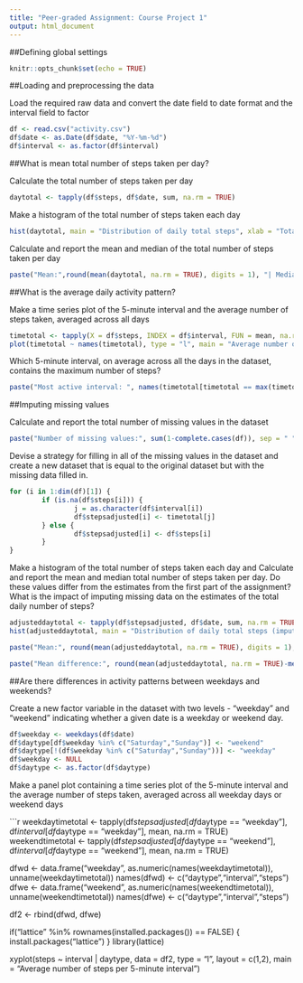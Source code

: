 ---
title: "Peer-graded Assignment: Course Project 1"
output: html_document
---

##Defining global settings

```{r setup}
knitr::opts_chunk$set(echo = TRUE)
```

##Loading and preprocessing the data

Load the required raw data and convert the date field to date format and the interval field to factor

```{r loaddata}
df <- read.csv("activity.csv")
df$date <- as.Date(df$date, "%Y-%m-%d")
df$interval <- as.factor(df$interval)
```

##What is mean total number of steps taken per day?

Calculate the total number of steps taken per day

```{r totalsteps}
daytotal <- tapply(df$steps, df$date, sum, na.rm = TRUE)
```

Make a histogram of the total number of steps taken each day

```{r totalhist}
hist(daytotal, main = "Distribution of daily total steps", xlab = "Total steps", breaks = 10)
```

Calculate and report the mean and median of the total number of steps taken per day

```{r avgdaysteps}
paste("Mean:",round(mean(daytotal, na.rm = TRUE), digits = 1), "| Median:", round(median(daytotal, na.rm = TRUE), digits = 1), sep = " ")
```

##What is the average daily activity pattern?

Make a time series plot of the 5-minute interval and the average number of steps taken, averaged across all days

```{r intervalavgs}
timetotal <- tapply(X = df$steps, INDEX = df$interval, FUN = mean, na.rm = TRUE)
plot(timetotal ~ names(timetotal), type = "l", main = "Average number of steps per 5-minute interval", xlab = "5-minute interval", ylab = "Average steps")
```

Which 5-minute interval, on average across all the days in the dataset, contains the maximum number of steps?

```{r maxinterval}
paste("Most active interval: ", names(timetotal[timetotal == max(timetotal)]), " [", round(max(timetotal), digits = 0), " steps]", sep = "")
```

##Imputing missing values

Calculate and report the total number of missing values in the dataset

```{r missing}
paste("Number of missing values:", sum(1-complete.cases(df)), sep = " ")
```

Devise a strategy for filling in all of the missing values in the dataset and create a new dataset that is equal to the original dataset but with the missing data filled in.

```{r nareplace}
for (i in 1:dim(df)[1]) {
        if (is.na(df$steps[i])) {
                j = as.character(df$interval[i])
                df$stepsadjusted[i] <- timetotal[j]
        } else {
                df$stepsadjusted[i] <- df$steps[i]
        }
}
```

Make a histogram of the total number of steps taken each day and Calculate and report the mean and median total number of steps taken per day. Do these values differ from the estimates from the first part of the assignment? What is the impact of imputing missing data on the estimates of the total daily number of steps?

```{r adjustedtotalhist}
adjusteddaytotal <- tapply(df$stepsadjusted, df$date, sum, na.rm = TRUE)
hist(adjusteddaytotal, main = "Distribution of daily total steps (imputed missing)", xlab = "Total steps", breaks = 10)
```


```{r adjuatedavgdaysteps}
paste("Mean:", round(mean(adjusteddaytotal, na.rm = TRUE), digits = 1), "| Median:", round(median(adjusteddaytotal, na.rm = TRUE), digits = 1), sep = " ")
```

```{r adjustmenteffect}
paste("Mean difference:", round(mean(adjusteddaytotal, na.rm = TRUE)-mean(daytotal, na.rm = TRUE), digits = 1), "| Median difference:", round(median(adjusteddaytotal, na.rm = TRUE)-median(daytotal, na.rm = TRUE), digits = 1), sep = " ")
```

##Are there differences in activity patterns between weekdays and weekends?

Create a new factor variable in the dataset with two levels - "weekday" and "weekend" indicating whether a given date is a weekday or weekend day.

```{r daytype}
df$weekday <- weekdays(df$date)
df$daytype[df$weekday %in% c("Saturday","Sunday")] <- "weekend"
df$daytype[!(df$weekday %in% c("Saturday","Sunday"))] <- "weekday"
df$weekday <- NULL
df$daytype <- as.factor(df$daytype)
```

Make a panel plot containing a time series plot of the 5-minute interval and the average number of steps taken, averaged across all weekday days or weekend days

```{r daytypecompare}

weekdaytimetotal <- tapply(df$stepsadjusted[df$daytype == "weekday"], df$interval[df$daytype == "weekday"], mean, na.rm = TRUE)
weekendtimetotal <- tapply(df$stepsadjusted[df$daytype == "weekend"], df$interval[df$daytype == "weekend"], mean, na.rm = TRUE)

dfwd <- data.frame("weekday", as.numeric(names(weekdaytimetotal)), unname(weekdaytimetotal))
names(dfwd) <- c("daytype","interval","steps")
dfwe <- data.frame("weekend", as.numeric(names(weekendtimetotal)), unname(weekendtimetotal))
names(dfwe) <- c("daytype","interval","steps")

df2 <- rbind(dfwd, dfwe)

if("lattice" %in% rownames(installed.packages()) == FALSE) {
        install.packages("lattice")
}
library(lattice)

xyplot(steps ~ interval | daytype, data = df2, type = "l", layout = c(1,2), main = "Average number of steps per 5-minute interval")